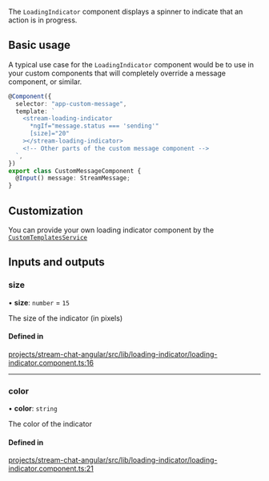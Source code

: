 The `LoadingIndicator` component displays a spinner to indicate that an action is in progress.

## Basic usage

A typical use case for the `LoadingIndicator` component would be to use in your custom components that will completely override a message component, or similar.

```typescript
@Component({
  selector: "app-custom-message",
  template: `
    <stream-loading-indicator
      *ngIf="message.status === 'sending'"
      [size]="20"
    ></stream-loading-indicator>
    <!-- Other parts of the custom message component -->
  `,
})
export class CustomMessageComponent {
  @Input() message: StreamMessage;
}
```

## Customization

You can provide your own loading indicator component by the [`CustomTemplatesService`](../services/CustomTemplatesService.mdx)

[//]: # "Start of generated content"
## Inputs and outputs 


### size

• **size**: `number` = `15`

The size of the indicator (in pixels)

#### Defined in

[projects/stream-chat-angular/src/lib/loading-indicator/loading-indicator.component.ts:16](https://github.com/GetStream/stream-chat-angular/blob/a51664d762a6d1a350708c64cdd0a1117876e9cf/projects/stream-chat-angular/src/lib/loading-indicator/loading-indicator.component.ts#L16)

___

### color

• **color**: `string`

The color of the indicator

#### Defined in

[projects/stream-chat-angular/src/lib/loading-indicator/loading-indicator.component.ts:21](https://github.com/GetStream/stream-chat-angular/blob/a51664d762a6d1a350708c64cdd0a1117876e9cf/projects/stream-chat-angular/src/lib/loading-indicator/loading-indicator.component.ts#L21)

[//]: # "End of generated content"
